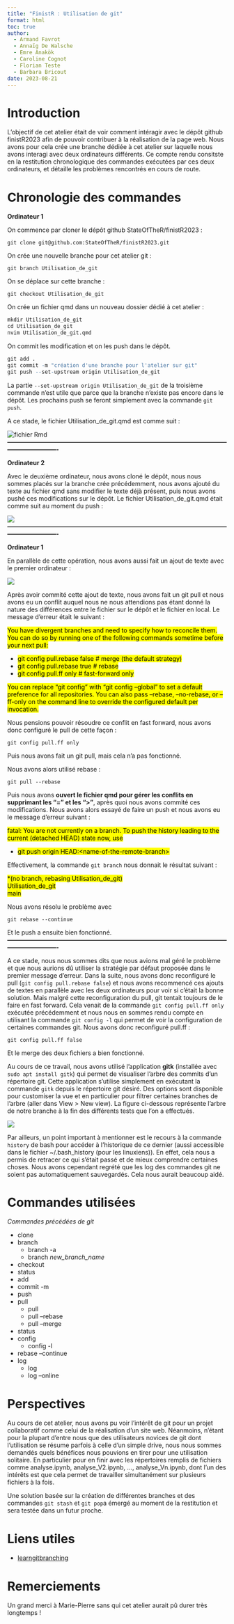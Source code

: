 ```yaml
---
title: "FinistR : Utilisation de git"
format: html
toc: true
author: 
  - Armand Favrot
  - Annaïg De Walsche
  - Emre Anakök
  - Caroline Cognot
  - Florian Teste
  - Barbara Bricout
date: 2023-08-21
---
```



# Introduction

L'objectif de cet atelier était de voir comment intéragir avec le dépôt github finistR2023 afin de pouvoir contribuer à la réalisation de la page web. Nous avons pour cela crée une branche dédiée à cet atelier sur laquelle nous avons interagi avec deux ordinateurs différents. Ce compte rendu consitste en la restitution chronologique des commandes exécutées par ces deux ordinateurs, et détaille les problèmes rencontrés en cours de route.


# Chronologie des commandes 

**Ordinateur 1**

On commence par cloner le dépôt github StateOfTheR/finistR2023 :
   
``git clone git@github.com:StateOfTheR/finistR2023.git``

On crée une nouvelle branche pour cet atelier git : 

``git branch Utilisation_de_git``

On se déplace sur cette branche : 

``git checkout Utilisation_de_git``

On crée un fichier qmd dans un nouveau dossier dédié à cet atelier : 

```r
mkdir Utilisation_de_git
cd Utilisation_de_git
nvim Utilisation_de_git.qmd
```

On commit les modification et on les push dans le dépôt.

```r
git add .
git commit -m "création d'une branche pour l'atelier sur git"
git push --set-upstream origin Utilisation_de_git 
```


La partie `--set-upstream origin Utilisation_de_git` de la troisième commande n'est utile que parce que la branche n'existe pas encore dans le dépôt. Les prochains push se feront simplement avec la commande `git push`.

A ce stade, le fichier Utilisation_de_git.qmd est comme suit : 

![](resources/Utilisation_de_git/rmd_1.png "fichier Rmd")
**-------------------------------------------------------------------------------------------------------------------------------------**

**Ordinateur 2**

Avec le deuxième ordinateur, nous avons cloné le dépôt, nous nous sommes placés sur la branche crée précédemment, nous avons ajouté du texte au fichier qmd sans modifier le texte déjà présent, puis nous avons pushé ces modifications sur le dépôt. Le fichier Utilisation_de_git.qmd était comme suit au moment du push :   

![](resources/Utilisation_de_git/rmd_2.png)
**-------------------------------------------------------------------------------------------------------------------------------------**

**Ordinateur 1**

En parallèle de cette opération, nous avons aussi fait un ajout de texte avec le premier ordinateur : 

![](resources/Utilisation_de_git/rmd_3.png)

Après avoir commité cette ajout de texte, nous avons fait un git pull et nous avons eu un conflit auquel nous ne nous attendions pas étant donné la nature des différences entre le fichier sur le dépôt et le fichier en local. Le message d'erreur était le suivant :  

  
<mark style = "background-color:yellow;">You have divergent branches and need to specify how to reconcile them. You can do so by running one of the following commands sometime before your next pull:</mark>

- <mark style = "background-color:yellow;">git config pull.rebase false  # merge (the default strategy)</mark>
- <mark style = "background-color:yellow;">git config pull.rebase true   # rebase</mark>
- <mark style = "background-color:yellow;">git config pull.ff only       # fast-forward only</mark>

<mark style = "background-color:yellow;">You can replace "git config" with "git config --global" to set a default preference for all repositories. You can also pass --rebase, --no-rebase, or --ff-only on the command line to override the configured default per invocation.</mark>


Nous pensions pouvoir résoudre ce conflit en fast forward, nous avons donc configuré le pull de cette façon : 

`git config pull.ff only`

Puis nous avons fait un git pull, mais cela n'a pas fonctionné.
 
Nous avons alors utilisé rebase : 

`git pull --rebase`

Puis nous avons **ouvert le fichier qmd pour gérer les conflits en supprimant les "=" et les ">"**, après quoi nous avons commité ces modifications. Nous avons alors essayé de faire un push et nous avons eu le message d'erreur suivant : 

<mark style = "background-color:yellow;">fatal: You are not currently on a branch. To push the history leading to the current (detached HEAD) state now, use </mark>

- <mark style = "background-color:yellow;">git push origin HEAD:\<name-of-the-remote-branch\> </mark> 

Effectivement, la commande `git branch` nous donnait le résultat suivant : 

<mark style = "background-color:yellow;">*(no branch, rebasing Utilisation_de_git)</mark><br>
<mark style = "background-color:yellow;">Utilisation_de_git</mark><br>
<mark style = "background-color:yellow;">main</mark>

Nous avons résolu le problème avec

`git rebase --continue`

Et le push a ensuite bien fonctionné.
**-------------------------------------------------------------------------------------------------------------------------------------**

A ce stade, nous nous sommes dits que nous avions mal géré le problème et que nous aurions dû utiliser la stratégie par défaut proposée dans le premier message d'erreur. Dans la suite, nous avons donc reconfiguré le pull (`git config pull.rebase false`) et nous avons recommencé ces ajouts de textes en parallèle avec les deux ordinateurs pour voir si c'était la bonne solution. Mais malgré cette reconfiguration du pull, git tentait toujours de le faire en fast forward. Cela venait de la commande `git config pull.ff only` exécutée précédemment et nous nous en sommes rendu compte en utilisant la commande `git config -l` qui permet de voir la configuration de certaines commandes git. Nous avons donc reconfiguré pull.ff :

`git config pull.ff false`

Et le merge des deux fichiers a bien fonctionné. 

Au cours de ce travail, nous avons utilisé l'application **gitk** (installée avec `sudo apt install gitk`) qui permet de visualiser l'arbre des commits d'un répertoire git. Cette application s'utilise simplement en exécutant la commande `gitk` depuis le répertoire git désiré. Des options sont disponible pour customiser la vue et en particulier pour filtrer certaines branches de l'arbre (aller dans View > New view). La figure ci-dessous représente l'arbre de notre branche à la fin des différents tests que l'on a effectués. 

![](resources/Utilisation_de_git/arbre_git_1.png)

Par ailleurs, un point important à mentionner est le recours à la commande `history` de bash pour accéder à l'historique de ce dernier (aussi accessible dans le fichier ~/.bash_history (pour les linuxiens)). En effet, cela nous a permis de retracer ce qui s'était passé et de mieux comprendre certaines choses. Nous avons cependant regrété que les log des commandes git ne soient pas automatiquement sauvegardés. Cela nous aurait beaucoup aidé.


# Commandes utilisées 

*Commandes précédées de git* 

- clone
- branch
  - branch -a
  - branch *new_branch_name*
- checkout
- status
- add
- commit -m 
- push 
- pull
  - pull
  - pull --rebase
  - pull --merge 
- status 
- config 
  - config -l 
- rebase --continue 
- log
  - log 
  - log --online 


# Perspectives 

Au cours de cet atelier, nous avons pu voir l'intérêt de git pour un projet collaboratif comme celui de la réalisation d'un site web. Néanmoins, n'étant pour la plupart d'entre nous que des utilisateurs novices de git dont l'utilisation se résume parfois à celle d'un simple drive, nous nous sommes demandés quels bénéfices nous pouvions en tirer pour une utilisation solitaire. En particulier pour en finir avec les répertoires remplis de fichiers comme analyse.ipynb, analyse_V2.ipynb, ..., analyse_Vn.ipynb, dont l'un des intérêts est que cela permet de travailler simultanément sur plusieurs fichiers à la fois. 

Une solution basée sur la création de différentes branches et des commandes `git stash` et `git pop`a émergé au moment de la restitution et sera testée dans un futur proche.

# Liens utiles 

- [learngitbranching](https://learngitbranching.js.org/) 

# Remerciements

Un grand merci à Marie-Pierre sans qui cet atelier aurait pû durer très longtemps !










































